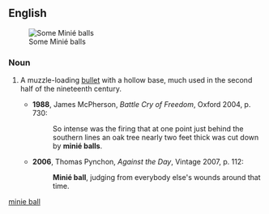 ==English==
[[Image:Minie_Balls.jpg|thumb|Some Minié balls]]

===Noun===
{{en-noun|head=[[w:Claude Etienne Minié|Minié]] [[ball]]}}

# {{context|historical|lang=en}} A muzzle-loading [[bullet]] with a hollow base, much used in the second half of the nineteenth century.
#*'''1988''', James McPherson, ''Battle Cry of Freedom'', Oxford 2004, p. 730:
#*:So intense was the firing that at one point just behind the southern lines an oak tree nearly two feet thick was cut down by '''minié balls'''.
#*'''2006''', Thomas Pynchon, ''Against the Day'', Vintage 2007, p. 112:
#*:'''Minié ball''', judging from everybody else's wounds around that time.

[[Category:English terms spelled with É|minie ball]]
